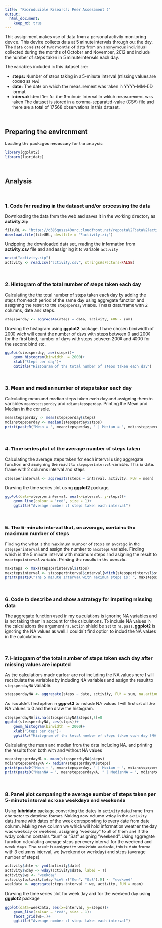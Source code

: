 ```yaml
---
title: "Reproducible Research: Peer Assessment 1"
output: 
  html_document:
    keep_md: true
---
```


This assignment makes use of data from a personal activity monitoring device. This device collects data at 5 minute intervals through out the day. The data consists of two months of data from an anonymous individual collected during the months of October and November, 2012 and include the number of steps taken in 5 minute intervals each day.

The variables included in this dataset are:

 - **steps:** Number of steps taking in a 5-minute interval (missing values are coded as NA)
 - **date:** The date on which the measurement was taken in YYYY-MM-DD format
 - **interval:** Identifier for the 5-minute interval in which measurement was taken
The dataset is stored in a comma-separated-value (CSV) file and there are a total of 17,568 observations in this dataset.

\ 
\ 

## Preparing the environment

Loading the packages necessary for the analysis
```r
library(ggplot2)
library(lubridate)
```
\ 
\ 

## Analysis
\ 

### 1. Code for reading in the dataset and/or processing the data

Downloading the data from the web and saves it in the working directory as **activity.zip**

```r
fileURL <- "https://d396qusza40orc.cloudfront.net/repdata%2Fdata%2Factivity.zip"
download.file(fileURL, destfile = "Factivity.zip")
```
Unzipping the downloaded data set, reading the information from **activity.csv** file and and assigning it to variable `activity` 
```r
unzip("activity.zip")
activity <- read.csv("activity.csv", stringsAsFactors=FALSE)
```
\ 

### 2. Histogram of the total number of steps taken each day

Calculating the the total number of steps taken each day by adding the steps from each period of the same day using aggregate function and assigning the result to the `stepsperday` vriable. This is data.frame with 2 columns, date and steps.
```r
stepsperday <- aggregate(steps ~ date, activity, FUN = sum)
```

Drawing the histogram using **ggplot2** package. I have chosen bindwidth of 2000 wich will count the number of days with steps between 0 and 2000 for the first bind, number of days with steps between 2000 and 4000 for the second bind etc.
```r
ggplot(stepsperday, aes(steps))+
    geom_histogram(binwidth  = 2000)+
    xlab("Steps per day")+
    ggtitle("Histogram of the total number of steps taken each day")
```

\ 

### 3. Mean and median number of steps taken each day

Calculating mean and median steps taken each day and assigning them to variables `meanstepsperday` and `mdianstepsperday`. Printing the Mean and Median in the console.
```r
meanstepsperday <- mean(stepsperday$steps)
mdianstepsperday <- median(stepsperday$steps)
print(paste0("Mean = ", meanstepsperday, " | Median = ", mdianstepsperday))
```
\ 

### 4. Time series plot of the average number of steps taken

Calculating the average steps taken for each interval using aggregate function and assigning the result to `stepsperinterval` variable. This is data. frame with 2 columns interval and steps 
```r
stepsperinterval <- aggregate(steps ~ interval, activity, FUN = mean)
```

Drawing the time series plot using **ggplot2** package. 
```r
ggplot(data=stepsperinterval, aes(x=interval, y=steps))+
    geom_line(colour = "red", size = 1)+
    ggtitle("Average number of steps taken each interval")
```

\ 

### 5. The 5-minute interval that, on average, contains the maximum number of steps

Finding the what is the maximum number of steps on average in the `stepsperinterval` and assign the number to `maxsteps` variable. 
Finding which is the 5 minute interval with maximum steps and asigning the result to `maxstepsinterval` variable.
Printing the results in the console.
```r
maxsteps <- max(stepsperinterval$steps)
maxstepsinterval <- stepsperinterval$interval[which(stepsperinterval$steps == maxsteps)]
print(paste0("The 5 minute interval with maximum steps is: ", maxstepsinterval))
```
\ 

### 6. Code to describe and show a strategy for imputing missing data

The aggregate function used in my calculations is ignoring NA variables and is not taking them in account for the calculations.
To include NA values in the calculations the argument `na.action` shluld be set to `na.pass`.
**ggplot2** is ignoring the NA values as well. I couldn`t find option to includ the NA values in the calculations.

\ 

### 7. Histogram of the total number of steps taken each day after missing values are imputed

As the calculations made earlear are not including the NA values here I will recalculate the variables by including NA variables and assign the result to `stepsperdayNA` variable.
```r
stepsperdayNA <- aggregate(steps ~ date, activity, FUN = sum, na.action = na.pass)
```

As i couldn`t find option in **ggplot2** to include NA values I will first srt all the NA values to 0 and then draw the histogram.

```r
stepsperdayNA[is.na(stepsperdayNA$steps),2]=0
ggplot(stepsperdayNA, aes(steps))+
    geom_histogram(binwidth  = 2000)+
    xlab("Steps per day")+
    ggtitle("Histogram of the total number of steps taken each day (NA included)")
```

Calculating the mean and median from the data including NA. and printing the results from both with and without NA values
```r
meanstepsperdayNA <- mean(stepsperdayNA$steps)
mdianstepsperdayNA <- median(stepsperdayNA$steps)
print(paste0("Mean = ", meanstepsperday, " | Median = ", mdianstepsperday))
print(paste0("MeanNA = ", meanstepsperdayNA, " | MedianNA = ", mdianstepsperdayNA))
```
\ 

### 8. Panel plot comparing the average number of steps taken per 5-minute interval across weekdays and weekends

Using **lubridate** package converting the dates in `activity` data.frame from character to datatime format. 
Making new column wday in the `activity` data.frame with dates of the week coresponding to every date from date column.
Making new column we which will hold information weather the day was weekday or weekend, assigning "weekday" to all of them and if the wday column contains "Sun" or "Sat" asigning "weekend".
Using aggregate function calculating average steps per every interval for the weekend and week days. The result is assignet to weekdata variable, this is data.frame with 3 columns interval, we (weekend or weekday) and steps (average number of steps).
```r
activity$date <- ymd(activity$date)
activity$wday <- wday(activity$date, label = T)
activity$we <- "weekday"
activity[activity$wday %in% c("Sun", "Sat"),5] <- "weekend"
weekdata <- aggregate(steps~interval + we, activity, FUN = mean)

```

Drawing the time series plot for week day and for the weekend day using **ggplot2** package. 
```r
ggplot(data=weekdata, aes(x=interval, y=steps))+
    geom_line(colour = "red", size = 1)+
    facet_grid(we~.)+
    ggtitle("Average number of steps taken each interval")
```

\ 
\ 
 